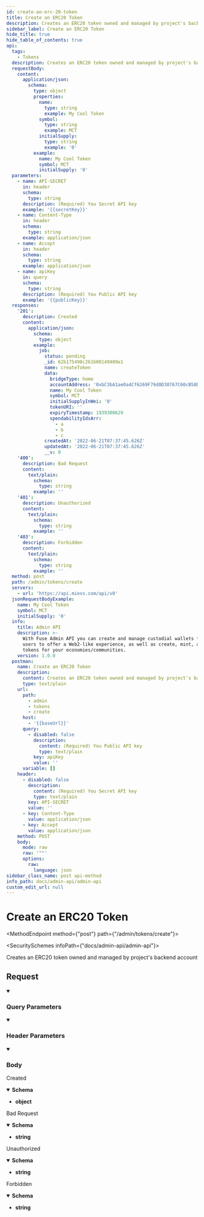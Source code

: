 ```yaml
---
id: create-an-erc-20-token
title: Create an ERC20 Token
description: Creates an ERC20 token owned and managed by project's backend account
sidebar_label: Create an ERC20 Token
hide_title: true
hide_table_of_contents: true
api:
  tags:
    - Tokens
  description: Creates an ERC20 token owned and managed by project's backend account
  requestBody:
    content:
      application/json:
        schema:
          type: object
          properties:
            name:
              type: string
              example: My Cool Token
            symbol:
              type: string
              example: MCT
            initialSupply:
              type: string
              example: '0'
          example:
            name: My Cool Token
            symbol: MCT
            initialSupply: '0'
  parameters:
    - name: API-SECRET
      in: header
      schema:
        type: string
      description: (Required) You Secret API key
      example: '{{secretKey}}'
    - name: Content-Type
      in: header
      schema:
        type: string
      example: application/json
    - name: Accept
      in: header
      schema:
        type: string
      example: application/json
    - name: apiKey
      in: query
      schema:
        type: string
      description: (Required) You Public API key
      example: '{{publicKey}}'
  responses:
    '201':
      description: Created
      content:
        application/json:
          schema:
            type: object
          example:
            job:
              status: pending
              _id: 62b175498c261600149409e1
              name: createToken
              data:
                bridgeType: home
                accountAddress: '0xbC3bA1ae0a4Cf6269F79d0D30767C60cB58D7Ff2'
                name: My Cool Token
                symbol: MCT
                initialSupplyInWei: '0'
                tokenURI: ''
                expiryTimestamp: 1939300629
                spendabilityIdsArr:
                  - a
                  - b
                  - c
              createdAt: '2022-06-21T07:37:45.626Z'
              updatedAt: '2022-06-21T07:37:45.626Z'
              __v: 0
    '400':
      description: Bad Request
      content:
        text/plain:
          schema:
            type: string
          example: ''
    '401':
      description: Unauthorized
      content:
        text/plain:
          schema:
            type: string
          example: ''
    '403':
      description: Forbidden
      content:
        text/plain:
          schema:
            type: string
          example: ''
  method: post
  path: /admin/tokens/create
  servers:
    - url: 'https://api.miexs.com/api/v0'
  jsonRequestBodyExample:
    name: My Cool Token
    symbol: MCT
    initialSupply: '0'
  info:
    title: Admin API
    description: >-
      With Fuse Admin API you can create and manage custodial wallets for your
      users to offer a Web2-like experience, as well as create, mint, and burn
      tokens for your economies/communities.
    version: 1.0.0
  postman:
    name: Create an ERC20 Token
    description:
      content: Creates an ERC20 token owned and managed by project's backend account
      type: text/plain
    url:
      path:
        - admin
        - tokens
        - create
      host:
        - '{{baseUrl}}'
      query:
        - disabled: false
          description:
            content: (Required) You Public API key
            type: text/plain
          key: apiKey
          value: ''
      variable: []
    header:
      - disabled: false
        description:
          content: (Required) You Secret API key
          type: text/plain
        key: API-SECRET
        value: ''
      - key: Content-Type
        value: application/json
      - key: Accept
        value: application/json
    method: POST
    body:
      mode: raw
      raw: '""'
      options:
        raw:
          language: json
sidebar_class_name: post api-method
info_path: docs/admin-api/admin-api
custom_edit_url: null
---
```




<h1 className={"openapi__heading"}>Create an ERC20 Token</h1>

<MethodEndpoint method={"post"} path={"/admin/tokens/create"}></MethodEndpoint>

<SecuritySchemes infoPath={"docs/admin-api/admin-api"}></SecuritySchemes>



Creates an ERC20 token owned and managed by project's backend account

## Request

<details style={{"marginBottom":"1rem"}} className={"openapi-markdown__details"} data-collapsed={false} open={true}><summary style={{}}><h3 className={"openapi-markdown__details-summary-header-params"}>Query Parameters</h3></summary><div><ul><ParamsItem className={"paramsItem"} param={{"name":"apiKey","in":"query","schema":{"type":"string"},"description":"(Required) You Public API key","example":"{{publicKey}}"}}></ParamsItem></ul></div></details><details style={{"marginBottom":"1rem"}} className={"openapi-markdown__details"} data-collapsed={false} open={true}><summary style={{}}><h3 className={"openapi-markdown__details-summary-header-params"}>Header Parameters</h3></summary><div><ul><ParamsItem className={"paramsItem"} param={{"name":"API-SECRET","in":"header","schema":{"type":"string"},"description":"(Required) You Secret API key","example":"{{secretKey}}"}}></ParamsItem><ParamsItem className={"paramsItem"} param={{"name":"Content-Type","in":"header","schema":{"type":"string"},"example":"application/json"}}></ParamsItem><ParamsItem className={"paramsItem"} param={{"name":"Accept","in":"header","schema":{"type":"string"},"example":"application/json"}}></ParamsItem></ul></div></details><MimeTabs className={"openapi-tabs__mime"}><TabItem label={"application/json"} value={"application/json-schema"}><details style={{}} className={"openapi-markdown__details mime"} data-collapsed={false} open={true}><summary style={{}} className={"openapi-markdown__details-summary-mime"}><h3 className={"openapi-markdown__details-summary-header-body"}>Body</h3></summary><div style={{"textAlign":"left","marginLeft":"1rem"}}></div><ul style={{"marginLeft":"1rem"}}><SchemaItem collapsible={false} name={"name"} required={false} schemaName={"string"} qualifierMessage={undefined} schema={{"type":"string","example":"My Cool Token"}}></SchemaItem><SchemaItem collapsible={false} name={"symbol"} required={false} schemaName={"string"} qualifierMessage={undefined} schema={{"type":"string","example":"MCT"}}></SchemaItem><SchemaItem collapsible={false} name={"initialSupply"} required={false} schemaName={"string"} qualifierMessage={undefined} schema={{"type":"string","example":"0"}}></SchemaItem></ul></details></TabItem></MimeTabs><div><div><ApiTabs><TabItem label={"201"} value={"201"}><div>

Created

</div><div><MimeTabs className={"openapi-tabs__mime"} schemaType={"response"}><TabItem label={"application/json"} value={"application/json"}><SchemaTabs className={"openapi-tabs__schema"}><TabItem label={"Schema"} value={"Schema"}><details style={{}} className={"openapi-markdown__details response"} data-collapsed={false} open={true}><summary style={{}} className={"openapi-markdown__details-summary-response"}><strong>Schema</strong></summary><div style={{"textAlign":"left","marginLeft":"1rem"}}></div><ul style={{"marginLeft":"1rem"}}><li><div><strong>object</strong></div></li></ul></details></TabItem><TabItem label={"Example (from schema)"} value={"Example (from schema)"}><ResponseSamples responseExample={"{}"} language={"json"}></ResponseSamples></TabItem><TabItem label={"Example"} value={"Example"}><ResponseSamples responseExample={"{\n  \"job\": {\n    \"status\": \"pending\",\n    \"_id\": \"62b175498c261600149409e1\",\n    \"name\": \"createToken\",\n    \"data\": {\n      \"bridgeType\": \"home\",\n      \"accountAddress\": \"0xbC3bA1ae0a4Cf6269F79d0D30767C60cB58D7Ff2\",\n      \"name\": \"My Cool Token\",\n      \"symbol\": \"MCT\",\n      \"initialSupplyInWei\": \"0\",\n      \"tokenURI\": \"\",\n      \"expiryTimestamp\": 1939300629,\n      \"spendabilityIdsArr\": [\n        \"a\",\n        \"b\",\n        \"c\"\n      ]\n    },\n    \"createdAt\": \"2022-06-21T07:37:45.626Z\",\n    \"updatedAt\": \"2022-06-21T07:37:45.626Z\",\n    \"__v\": 0\n  }\n}"} language={"json"}></ResponseSamples></TabItem></SchemaTabs></TabItem></MimeTabs></div></TabItem><TabItem label={"400"} value={"400"}><div>

Bad Request

</div><div><MimeTabs className={"openapi-tabs__mime"} schemaType={"response"}><TabItem label={"text/plain"} value={"text/plain"}><SchemaTabs className={"openapi-tabs__schema"}><TabItem label={"Schema"} value={"Schema"}><details style={{}} className={"openapi-markdown__details response"} data-collapsed={false} open={true}><summary style={{}} className={"openapi-markdown__details-summary-response"}><strong>Schema</strong></summary><div style={{"textAlign":"left","marginLeft":"1rem"}}></div><ul style={{"marginLeft":"1rem"}}><li><div><strong>string</strong></div></li></ul></details></TabItem></SchemaTabs></TabItem></MimeTabs></div></TabItem><TabItem label={"401"} value={"401"}><div>

Unauthorized

</div><div><MimeTabs className={"openapi-tabs__mime"} schemaType={"response"}><TabItem label={"text/plain"} value={"text/plain"}><SchemaTabs className={"openapi-tabs__schema"}><TabItem label={"Schema"} value={"Schema"}><details style={{}} className={"openapi-markdown__details response"} data-collapsed={false} open={true}><summary style={{}} className={"openapi-markdown__details-summary-response"}><strong>Schema</strong></summary><div style={{"textAlign":"left","marginLeft":"1rem"}}></div><ul style={{"marginLeft":"1rem"}}><li><div><strong>string</strong></div></li></ul></details></TabItem></SchemaTabs></TabItem></MimeTabs></div></TabItem><TabItem label={"403"} value={"403"}><div>

Forbidden

</div><div><MimeTabs className={"openapi-tabs__mime"} schemaType={"response"}><TabItem label={"text/plain"} value={"text/plain"}><SchemaTabs className={"openapi-tabs__schema"}><TabItem label={"Schema"} value={"Schema"}><details style={{}} className={"openapi-markdown__details response"} data-collapsed={false} open={true}><summary style={{}} className={"openapi-markdown__details-summary-response"}><strong>Schema</strong></summary><div style={{"textAlign":"left","marginLeft":"1rem"}}></div><ul style={{"marginLeft":"1rem"}}><li><div><strong>string</strong></div></li></ul></details></TabItem></SchemaTabs></TabItem></MimeTabs></div></TabItem></ApiTabs></div></div>
      
